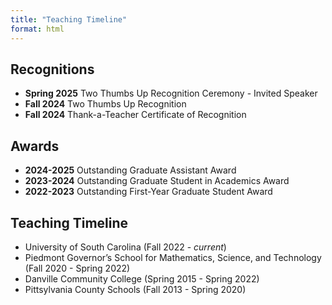 ```yaml
---
title: "Teaching Timeline"
format: html
---
```


## Recognitions

- **Spring 2025** Two Thumbs Up Recognition Ceremony - Invited Speaker
- **Fall 2024** Two Thumbs Up Recognition
- **Fall 2024** Thank-a-Teacher Certificate of Recognition

## Awards

- **2024-2025** Outstanding Graduate Assistant Award
- **2023-2024** Outstanding Graduate Student in Academics Award
- **2022-2023** Outstanding First-Year Graduate Student Award

## Teaching Timeline

- University of South Carolina (Fall 2022 - *current*)
- Piedmont Governor's School for Mathematics, Science, and Technology (Fall 2020 - Spring 2022)
- Danville Community College (Spring 2015 - Spring 2022)
- Pittsylvania County Schools (Fall 2013 - Spring 2020)